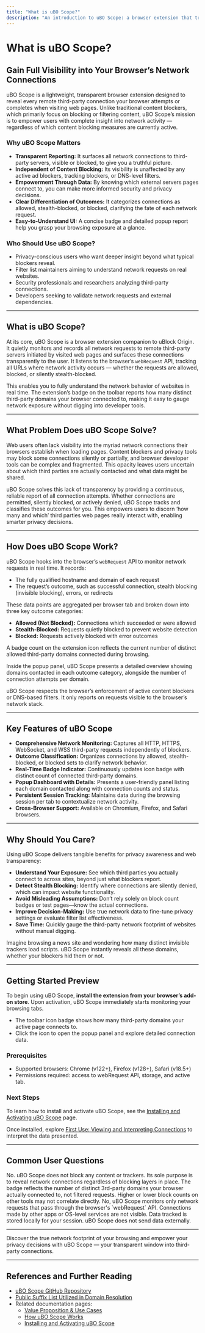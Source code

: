 ```yaml
---
title: "What is uBO Scope?"
description: "An introduction to uBO Scope: a browser extension that transparently reveals all remote third-party connections attempted or completed by visited pages, regardless of which content blocking is in effect. Emphasizes the extension’s mission to empower users with full visibility into their browser’s network activity."
---
```


# What is uBO Scope?

## Gain Full Visibility into Your Browser’s Network Connections

uBO Scope is a lightweight, transparent browser extension designed to reveal every remote third-party connection your browser attempts or completes when visiting web pages. Unlike traditional content blockers, which primarily focus on blocking or filtering content, uBO Scope’s mission is to empower users with complete insight into network activity — regardless of which content blocking measures are currently active.

### Why uBO Scope Matters
- **Transparent Reporting:** It surfaces all network connections to third-party servers, visible or blocked, to give you a truthful picture.
- **Independent of Content Blocking:** Its visibility is unaffected by any active ad blockers, tracking blockers, or DNS-level filters.
- **Empowerment Through Data:** By knowing which external servers pages connect to, you can make more informed security and privacy decisions.
- **Clear Differentiation of Outcomes:** It categorizes connections as allowed, stealth-blocked, or blocked, clarifying the fate of each network request.
- **Easy-to-Understand UI:** A concise badge and detailed popup report help you grasp your browsing exposure at a glance.

### Who Should Use uBO Scope?
- Privacy-conscious users who want deeper insight beyond what typical blockers reveal.
- Filter list maintainers aiming to understand network requests on real websites.
- Security professionals and researchers analyzing third-party connections.
- Developers seeking to validate network requests and external dependencies.

---

## What is uBO Scope?

At its core, uBO Scope is a browser extension companion to uBlock Origin. It quietly monitors and records all network requests to remote third-party servers initiated by visited web pages and surfaces these connections transparently to the user. It listens to the browser’s `webRequest` API, tracking all URLs where network activity occurs — whether the requests are allowed, blocked, or silently stealth-blocked.

This enables you to fully understand the network behavior of websites in real time. The extension’s badge on the toolbar reports how many distinct third-party domains your browser connected to, making it easy to gauge network exposure without digging into developer tools.

---

## What Problem Does uBO Scope Solve?

Web users often lack visibility into the myriad network connections their browsers establish when loading pages. Content blockers and privacy tools may block some connections silently or partially, and browser developer tools can be complex and fragmented. This opacity leaves users uncertain about which third parties are actually contacted and what data might be shared.

uBO Scope solves this lack of transparency by providing a continuous, reliable report of all connection attempts. Whether connections are permitted, silently blocked, or actively denied, uBO Scope tracks and classifies these outcomes for you. This empowers users to discern ‘how many and which’ third parties web pages really interact with, enabling smarter privacy decisions.

---

## How Does uBO Scope Work?

uBO Scope hooks into the browser’s `webRequest` API to monitor network requests in real time. It records:

- The fully qualified hostname and domain of each request
- The request’s outcome, such as successful connection, stealth blocking (invisible blocking), errors, or redirects

These data points are aggregated per browser tab and broken down into three key outcome categories:

- **Allowed (Not Blocked):** Connections which succeeded or were allowed
- **Stealth-Blocked:** Requests quietly blocked to prevent website detection
- **Blocked:** Requests actively blocked with error outcomes

A badge count on the extension icon reflects the current number of distinct allowed third-party domains connected during browsing.

Inside the popup panel, uBO Scope presents a detailed overview showing domains contacted in each outcome category, alongside the number of connection attempts per domain.

<Tip>
uBO Scope respects the browser’s enforcement of active content blockers or DNS-based filters. It only reports on requests visible to the browser’s network stack.
</Tip>

---

## Key Features of uBO Scope

- **Comprehensive Network Monitoring:** Captures all HTTP, HTTPS, WebSocket, and WSS third-party requests independently of blockers.
- **Outcome Classification:** Organizes connections by allowed, stealth-blocked, or blocked sets to clarify network behavior.
- **Real-Time Badge Indicator:** Continuously updates icon badge with distinct count of connected third-party domains.
- **Popup Dashboard with Details:** Presents a user-friendly panel listing each domain contacted along with connection counts and status.
- **Persistent Session Tracking:** Maintains data during the browsing session per tab to contextualize network activity.
- **Cross-Browser Support:** Available on Chromium, Firefox, and Safari browsers.

---

## Why Should You Care?

Using uBO Scope delivers tangible benefits for privacy awareness and web transparency:

- **Understand Your Exposure:** See which third parties you actually connect to across sites, beyond just what blockers report.
- **Detect Stealth Blocking:** Identify where connections are silently denied, which can impact website functionality.
- **Avoid Misleading Assumptions:** Don’t rely solely on block count badges or test pages—know the actual connections.
- **Improve Decision-Making:** Use true network data to fine-tune privacy settings or evaluate filter list effectiveness.
- **Save Time:** Quickly gauge the third-party network footprint of websites without manual digging.

Imagine browsing a news site and wondering how many distinct invisible trackers load scripts. uBO Scope instantly reveals all these domains, whether your blockers hid them or not.

---

## Getting Started Preview

To begin using uBO Scope, **install the extension from your browser’s add-on store**. Upon activation, uBO Scope immediately starts monitoring your browsing tabs.

- The toolbar icon badge shows how many third-party domains your active page connects to.
- Click the icon to open the popup panel and explore detailed connection data.

### Prerequisites
- Supported browsers: Chrome (v122+), Firefox (v128+), Safari (v18.5+)
- Permissions required: access to webRequest API, storage, and active tab.

### Next Steps
To learn how to install and activate uBO Scope, see the [Installing and Activating uBO Scope](../guides/getting-started-essentials/install-activate) page.

Once installed, explore [First Use: Viewing and Interpreting Connections](../guides/getting-started-essentials/first-use) to interpret the data presented.

---

## Common User Questions

<AccordionGroup title="Common Questions About uBO Scope">
<Accordion title="Does uBO Scope block ads or trackers?">
No. uBO Scope does not block any content or trackers. Its sole purpose is to reveal network connections regardless of blocking layers in place.
</Accordion>
<Accordion title="Why is the badge count sometimes different from other blockers?">
The badge reflects the number of distinct 3rd-party domains your browser actually connected to, not filtered requests. Higher or lower block counts on other tools may not correlate directly.
</Accordion>
<Accordion title="Can uBO Scope see connections made outside the browser?">
No, uBO Scope monitors only network requests that pass through the browser's `webRequest` API. Connections made by other apps or OS-level services are not visible.
</Accordion>
<Accordion title="Is my browsing data stored or shared?">
Data tracked is stored locally for your session. uBO Scope does not send data externally.
</Accordion>
</AccordionGroup>

---

Discover the true network footprint of your browsing and empower your privacy decisions with uBO Scope — your transparent window into third-party connections.


---

## References and Further Reading
- [uBO Scope GitHub Repository](https://github.com/gorhill/uBO-Scope)
- [Public Suffix List Utilized in Domain Resolution](https://publicsuffix.org/)
- Related documentation pages:
  - [Value Proposition & Use Cases](/overview/introduction-core-value/value-proposition-use-cases)
  - [How uBO Scope Works](/overview/core-concepts-architecture/how-ubo-scope-works)
  - [Installing and Activating uBO Scope](/guides/getting-started-essentials/install-activate)


<Source url="https://github.com/gorhill/uBO-Scope" />
